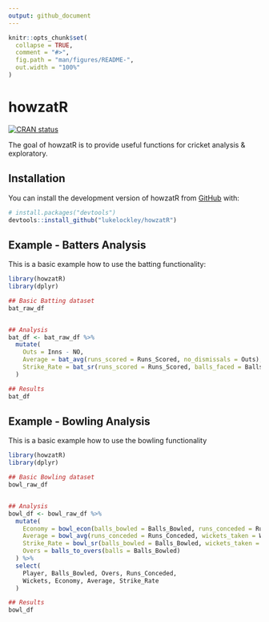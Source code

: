 ```yaml
---
output: github_document
---
```


<!-- README.md is generated from README.Rmd. Please edit that file -->

```r
knitr::opts_chunk$set(
  collapse = TRUE,
  comment = "#>",
  fig.path = "man/figures/README-",
  out.width = "100%"
)
```

# howzatR

<!-- badges: start -->
[![CRAN status](https://www.r-pkg.org/badges/version/howzatR)](https://CRAN.R-project.org/package=howzatR)
<!-- badges: end -->

The goal of howzatR is to provide useful functions for cricket analysis & exploratory.

## Installation

You can install the development version of howzatR from [GitHub](https://github.com/) with:

``` r
# install.packages("devtools")
devtools::install_github("lukelockley/howzatR")
```

## Example - Batters Analysis

This is a basic example how to use the batting functionality:

```r
library(howzatR)
library(dplyr)

## Basic Batting dataset
bat_raw_df


## Analysis
bat_df <- bat_raw_df %>%
  mutate(
    Outs = Inns - NO,
    Average = bat_avg(runs_scored = Runs_Scored, no_dismissals = Outs),
    Strike_Rate = bat_sr(runs_scored = Runs_Scored, balls_faced = Balls_Faced)
  )

## Results
bat_df
```

## Example - Bowling Analysis

This is a basic example how to use the bowling functionality

```r
library(howzatR)
library(dplyr)

## Basic Bowling dataset
bowl_raw_df


## Analysis
bowl_df <- bowl_raw_df %>%
  mutate(
    Economy = bowl_econ(balls_bowled = Balls_Bowled, runs_conceded = Runs_Conceded),
    Average = bowl_avg(runs_conceded = Runs_Conceded, wickets_taken = Wickets),
    Strike_Rate = bowl_sr(balls_bowled = Balls_Bowled, wickets_taken = Wickets),
    Overs = balls_to_overs(balls = Balls_Bowled)
  ) %>%
  select(
    Player, Balls_Bowled, Overs, Runs_Conceded,
    Wickets, Economy, Average, Strike_Rate
  )

## Results
bowl_df
```
